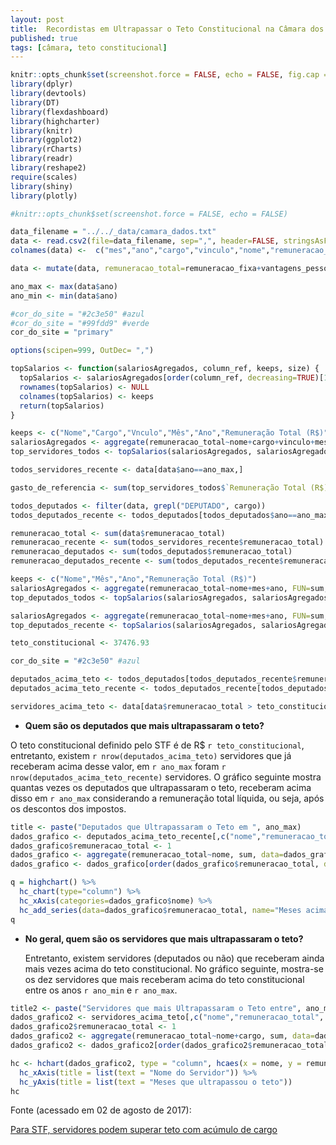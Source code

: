 ```yaml
---
layout: post
title:  Recordistas em Ultrapassar o Teto Constitucional na Câmara dos Deputados
published: true
tags: [câmara, teto constitucional]
---
```


```r
knitr::opts_chunk$set(screenshot.force = FALSE, echo = FALSE, fig.cap = "")
library(dplyr)
library(devtools)
library(DT)
library(flexdashboard)
library(highcharter)
library(knitr)
library(ggplot2)
library(rCharts)
library(readr)
library(reshape2)
require(scales)
library(shiny)
library(plotly)
```


```r
#knitr::opts_chunk$set(screenshot.force = FALSE, echo = FALSE)

data_filename = "../../_data/camara_dados.txt"
data <- read.csv2(file=data_filename, sep=",", header=FALSE, stringsAsFactors=FALSE, na.strings="unknown", dec=".", encoding = "UTF-8")
colnames(data) <-  c("mes","ano","cargo","vinculo","nome","remuneracao_fixa","vantagens_pessoais","remuneracao_eventual","abono_permanencia","descontos","diarias","outros_auxilios","outras_vantagens")

data <- mutate(data, remuneracao_total=remuneracao_fixa+vantagens_pessoais+remuneracao_eventual+abono_permanencia-descontos+diarias+outros_auxilios+outras_vantagens)

ano_max <- max(data$ano)
ano_min <- min(data$ano)

#cor_do_site = "#2c3e50" #azul
#cor_do_site = "#99fdd9" #verde
cor_do_site = "primary"

options(scipen=999, OutDec= ",")

topSalarios <- function(salariosAgregados, column_ref, keeps, size) {
  topSalarios <- salariosAgregados[order(column_ref, decreasing=TRUE)[1:size],]
  rownames(topSalarios) <- NULL
  colnames(topSalarios) <- keeps
  return(topSalarios)
}

keeps <- c("Nome","Cargo","Vnculo","Mês","Ano","Remuneração Total (R$)")
salariosAgregados <- aggregate(remuneracao_total~nome+cargo+vinculo+mes+ano, FUN=sum, data)
top_servidores_todos <- topSalarios(salariosAgregados, salariosAgregados$remuneracao_total, keeps, 10)

todos_servidores_recente <- data[data$ano==ano_max,]

gasto_de_referencia <- sum(top_servidores_todos$`Remuneração Total (R$)`)

todos_deputados <- filter(data, grepl("DEPUTADO", cargo))
todos_deputados_recente <- todos_deputados[todos_deputados$ano==ano_max,]

remuneracao_total <- sum(data$remuneracao_total)
remuneracao_recente <- sum(todos_servidores_recente$remuneracao_total)
remuneracao_deputados <- sum(todos_deputados$remuneracao_total)
remuneracao_deputados_recente <- sum(todos_deputados_recente$remuneracao_total)

keeps <- c("Nome","Mês","Ano","Remuneração Total (R$)")
salariosAgregados <- aggregate(remuneracao_total~nome+mes+ano, FUN=sum, todos_deputados)
top_deputados_todos <- topSalarios(salariosAgregados, salariosAgregados$remuneracao_total, keeps, 10)

salariosAgregados <- aggregate(remuneracao_total~nome+mes+ano, FUN=sum, todos_deputados_recente)
top_deputados_recente <- topSalarios(salariosAgregados, salariosAgregados$remuneracao_total, keeps, 10)

teto_constitucional <- 37476.93

```


```r
cor_do_site = "#2c3e50" #azul

deputados_acima_teto <- todos_deputados[todos_deputados_recente$remuneracao_total > teto_constitucional, ]
deputados_acima_teto_recente <- todos_deputados_recente[todos_deputados_recente$remuneracao_total > teto_constitucional, ]

servidores_acima_teto <- data[data$remuneracao_total > teto_constitucional, ]
```

* **Quem são os deputados que mais ultrapassaram o teto?**

O teto constitucional definido pelo STF é de R$ `r teto_constitucional`, entretanto, existem `r nrow(deputados_acima_teto)` servidores que já receberam acima desse valor, em `r ano_max` foram `r nrow(deputados_acima_teto_recente)` servidores. O gráfico seguinte mostra quantas vezes os deputados que ultrapassaram o teto, receberam acima disso em `r ano_max` considerando a remuneração total líquida, ou seja, após os descontos dos impostos.

```r
title <- paste("Deputados que Ultrapassaram o Teto em ", ano_max)
dados_grafico <- deputados_acima_teto_recente[,c("nome","remuneracao_total")]
dados_grafico$remuneracao_total <- 1
dados_grafico <- aggregate(remuneracao_total~nome, sum, data=dados_grafico)
dados_grafico <- dados_grafico[order(dados_grafico$remuneracao_total, decreasing=TRUE),]

q = highchart() %>%
  hc_chart(type="column") %>%
  hc_xAxis(categories=dados_grafico$nome) %>%
  hc_add_series(data=dados_grafico$remuneracao_total, name="Meses acima do teto")
q
```

* **No geral, quem são os servidores que mais ultrapassaram o teto?**
  
  Entretanto, existem servidores (deputados ou não) que receberam ainda mais vezes acima do teto constitucional. No gráfico seguinte, mostra-se os dez servidores que mais receberam acima do teto constitucional entre os anos `r ano_min` e `r ano_max`.

```r
title2 <- paste("Servidores que mais Ultrapassaram o Teto entre", ano_min, "e", ano_max)
dados_grafico2 <- servidores_acima_teto[,c("nome","remuneracao_total", "cargo")]
dados_grafico2$remuneracao_total <- 1
dados_grafico2 <- aggregate(remuneracao_total~nome+cargo, sum, data=dados_grafico2)
dados_grafico2 <- dados_grafico2[order(dados_grafico2$remuneracao_total, decreasing=TRUE)[1:10],]

hc <- hchart(dados_grafico2, type = "column", hcaes(x = nome, y = remuneracao_total, group = cargo)) %>%
  hc_xAxis(title = list(text = "Nome do Servidor")) %>%
  hc_yAxis(title = list(text = "Meses que ultrapassou o teto"))
hc
```


Fonte (acessado em 02 de agosto de 2017):
  
[Para STF, servidores podem superar teto com acúmulo de cargo](http://www1.folha.uol.com.br/poder/2017/04/1879189-para-stf-servidores-podem-superar-teto-com-acumulo-de-cargo.shtml)
  
